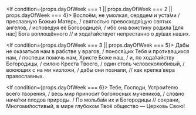 <If condition={props.dayOfWeek === 1 || props.dayOfWeek === 2 || props.dayOfWeek === 4}>
Воспоём, не умолкая, сердцем и уста́ми / преславную Божью Матерь, / святостью превосходя́щую святых ангелов, / исповедуя её Богородицей, / ибо она воистину родила́ <R>[</R>для нас<R>]</R> Бога воплощённого // и хода́тайствует непрестанно о ду́шах наших.
</If>

<If condition={props.dayOfWeek === 3 || props.dayOfWeek === 5}>
Дабы не оказаться нам в рабстве у врагов, / понося́щих Тебя и противящихся нам, / поспеши помочь нам, Христе Боже наш, / и, по хода́тайству Богородицы, / силою Креста Твоего, / один столь человеколюбивый, / воюющих с на ми низложи, / дабы они познали, // как крепка́ вера православных.
</If>

<If condition={props.dayOfWeek === 6}>
Тебе, Господи, Устрои́телю всего творения, / весь мир приносит богоносных мучеников, / словно нача́тки плодов природы. / По мольба́м их и Богородицы // сохрани, Многоми́лостивый, в мире глубоком Твоё общество — Церковь Свою!
</If>
